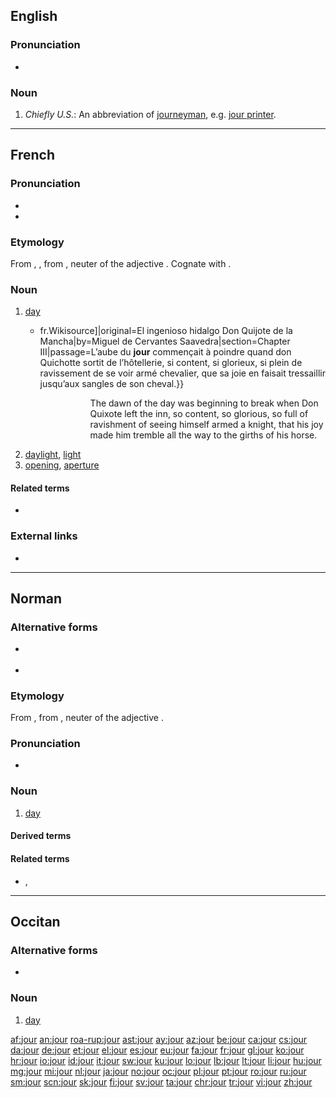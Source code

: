 ==English==

===Pronunciation===
* {{a|GenAm}} {{IPA|/ˈdʒɜr/|lang=en}}

===Noun===
{{en-noun}}
# ''Chiefly U.S.'': An abbreviation of [[journeyman]], e.g. [[jour printer]].

----

==French==

===Pronunciation===
* {{IPA|/ʒuʁ/|lang=fr}}
* {{audio|Fr-jour.ogg|audio|lang=fr}}

===Etymology===
From {{etyl|fro|fr}} {{m|fro|jor}}, {{m|fro|jorn}}, from {{etyl|la|fr}} {{m|la|diurnum}}, neuter of the adjective {{m|la|diurnus||of the day}}. Cognate with {{m|la|diēs||day}}.

===Noun===
{{fr-noun|m}}

# [[day]]
#* {{quote-book|year=1837|author=Louis Viardot|title=L’Ingénieux Hidalgo Don Quichotte de la Manche|url=[s:fr: L’Ingénieux Hidalgo Don Quichotte de la Manche{{!}}fr.Wikisource]|original=El ingenioso hidalgo Don Quijote de la Mancha|by=Miguel de Cervantes Saavedra|section=Chapter III|passage=L’aube du '''jour''' commençait à poindre quand don Quichotte sortit de l’hôtellerie, si content, si glorieux, si plein de ravissement de se voir armé chevalier, que sa joie en faisait tressaillir jusqu’aux sangles de son cheval.}}
#*:: The dawn of the day was beginning to break when Don Quixote left the inn, so content, so glorious, so full of ravishment of seeing himself armed a knight, that his joy made him tremble all the way to the girths of his horse.
# [[daylight]], [[light]]
# [[opening]], [[aperture]]

====Related terms====
* {{l|fr|journée}}

===External links===
* {{R:TLFi}}

----

==Norman==
{{wikipedia|Jouo|lang=nrf}}

===Alternative forms===
* {{l|nrf|jouo}} {{qualifier|continental Normandy}}
* {{l|nrf|djö}} {{qualifier|Sark}}

===Etymology===
From {{etyl|fro|nrf}} {{m|fro|jor}}, from {{etyl|la|nrf}} {{m|la|diurnum}}, neuter of the adjective {{m|la|diurnus||of the day}}.

===Pronunciation===
* {{audio|Jer-jour.ogg|Audio (Jersey)|lang=nrf}}

===Noun===
{{nrf-noun|m}}

# {{label|nrf|Jersey|Guernsey}} [[day]]

====Derived terms====
{{der3|{{l|nrf|jour de naissànse||birthday}}
|{{l|nrf|Jour dé l'An||New Year's Day}}
|{{l|nrf|Jour d'la Libéthâtion||Liberation Day}}
|{{l|nrf|jour pouor lé Rouai||day off}}
|{{l|nrf|tchînze jours||fortnight}}}}

====Related terms====
* {{l|nrf|journée}} {{qualifier|Jersey}}, {{l|nrf|journaïe}} {{qualifier|Guernsey}}

{{catlangcode|nrf|Time}}

----

==Occitan==

===Alternative forms===
* {{l|oc|jorn}} {{qualifier|Classical}}

===Noun===
{{oc-noun|m}}

# {{label|oc|Mistralian}} [[day]]

[[af:jour]]
[[an:jour]]
[[roa-rup:jour]]
[[ast:jour]]
[[ay:jour]]
[[az:jour]]
[[be:jour]]
[[ca:jour]]
[[cs:jour]]
[[da:jour]]
[[de:jour]]
[[et:jour]]
[[el:jour]]
[[es:jour]]
[[eu:jour]]
[[fa:jour]]
[[fr:jour]]
[[gl:jour]]
[[ko:jour]]
[[hr:jour]]
[[io:jour]]
[[id:jour]]
[[it:jour]]
[[sw:jour]]
[[ku:jour]]
[[lo:jour]]
[[lb:jour]]
[[lt:jour]]
[[li:jour]]
[[hu:jour]]
[[mg:jour]]
[[mi:jour]]
[[nl:jour]]
[[ja:jour]]
[[no:jour]]
[[oc:jour]]
[[pl:jour]]
[[pt:jour]]
[[ro:jour]]
[[ru:jour]]
[[sm:jour]]
[[scn:jour]]
[[sk:jour]]
[[fi:jour]]
[[sv:jour]]
[[ta:jour]]
[[chr:jour]]
[[tr:jour]]
[[vi:jour]]
[[zh:jour]]